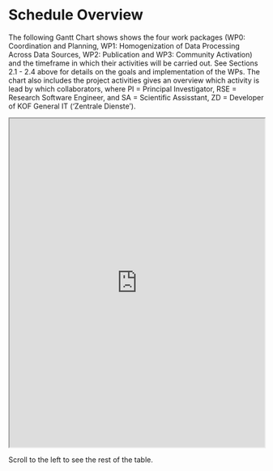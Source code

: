 # Schedule Overview

The following Gantt Chart shows shows the four work packages (WP0: Coordination and Planning, WP1: Homogenization of Data Processing Across Data Sources, WP2: Publication and WP3: Community Activation) and the timeframe in which their activities will be carried out. See Sections 2.1 - 2.4 above for details on the goals and implementation of the WPs. The chart also 
<!-- change WP3 name as soon as main branch merged. -->
includes the project activities gives an overview which activity is lead by which collaborators, where PI = Principal Investigator, RSE = Research Software Engineer, and SA = Scientific Assisstant, ZD = Developer of KOF General IT ('Zentrale Dienste').

```{=html}
<iframe width="100%" height="650px" src="https://docs.google.com/spreadsheets/d/e/2PACX-1vTJyI8OAiNnBkApOxO3hbn3sJZbkohSRfGTCJN4x0Y3KZu0dcVXsFofWtUs00KWHX-D_-qfLEyIpgZR/pubhtml?gid=820719570&amp;single=true&amp;widget=true&amp;headers=false"></iframe>

```
Scroll to the left to see the rest of the table.

<!-- to edit the googlesheet, click this link: https://docs.google.com/spreadsheets/d/1SOJ_Ac12atRfRZK9uJGpeAUlg8_ZLqbwjpF1lNRF67c/edit#gid=820719570 -->
